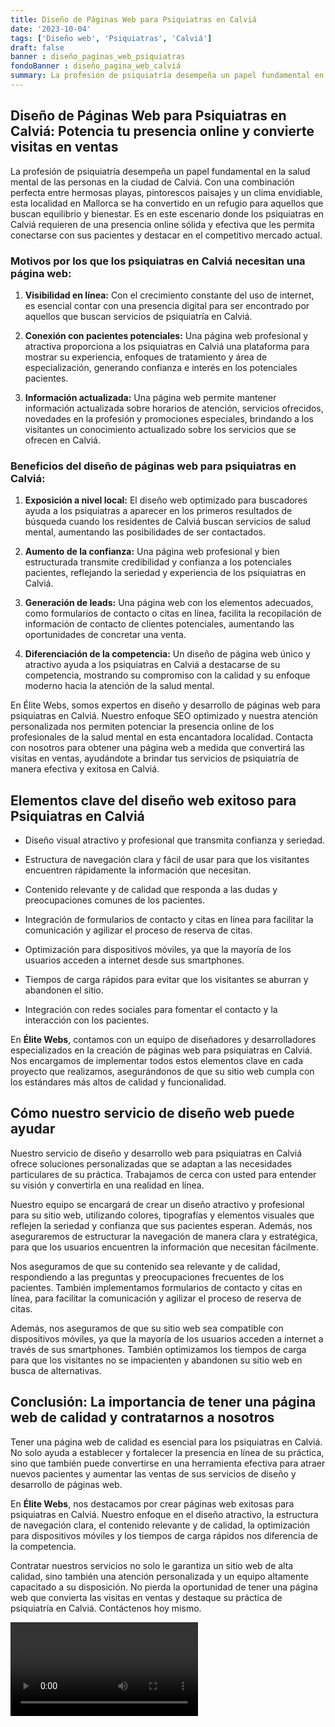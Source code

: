 ```yaml
---
title: Diseño de Páginas Web para Psiquiatras en Calviá
date: '2023-10-04'
tags: ['Diseño web', 'Psiquiatras', 'Calviá']
draft: false
banner : diseño_paginas_web_psiquiatras
fondoBanner : diseño_pagina_web_calviá
summary: La profesión de psiquiatría desempeña un papel fundamental en la salud mental de las personas en la ciudad de Calviá. Con una combinación perfecta entre hermosas playas, pintorescos paisajes y un clima envidiable, esta localidad en Mallorca se ha convertido en un refugio para aquellos que buscan equilibrio y bienestar. Es en este escenario donde los psiquiatras en Calviá requieren de una presencia online sólida y efectiva que les permita conectarse con sus pacientes y destacar en el competitivo mercado actual.
---
```


## Diseño de Páginas Web para Psiquiatras en Calviá: Potencia tu presencia online y convierte visitas en ventas

La profesión de psiquiatría desempeña un papel fundamental en la salud mental de las personas en la ciudad de Calviá. Con una combinación perfecta entre hermosas playas, pintorescos paisajes y un clima envidiable, esta localidad en Mallorca se ha convertido en un refugio para aquellos que buscan equilibrio y bienestar. Es en este escenario donde los psiquiatras en Calviá requieren de una presencia online sólida y efectiva que les permita conectarse con sus pacientes y destacar en el competitivo mercado actual.

### Motivos por los que los psiquiatras en Calviá necesitan una página web:

1. **Visibilidad en línea:** Con el crecimiento constante del uso de internet, es esencial contar con una presencia digital para ser encontrado por aquellos que buscan servicios de psiquiatría en Calviá.

2. **Conexión con pacientes potenciales:** Una página web profesional y atractiva proporciona a los psiquiatras en Calviá una plataforma para mostrar su experiencia, enfoques de tratamiento y área de especialización, generando confianza e interés en los potenciales pacientes.

3. **Información actualizada:** Una página web permite mantener información actualizada sobre horarios de atención, servicios ofrecidos, novedades en la profesión y promociones especiales, brindando a los visitantes un conocimiento actualizado sobre los servicios que se ofrecen en Calviá.

### Beneficios del diseño de páginas web para psiquiatras en Calviá:

1. **Exposición a nivel local:** El diseño web optimizado para buscadores ayuda a los psiquiatras a aparecer en los primeros resultados de búsqueda cuando los residentes de Calviá buscan servicios de salud mental, aumentando las posibilidades de ser contactados.

2. **Aumento de la confianza:** Una página web profesional y bien estructurada transmite credibilidad y confianza a los potenciales pacientes, reflejando la seriedad y experiencia de los psiquiatras en Calviá.

3. **Generación de leads:** Una página web con los elementos adecuados, como formularios de contacto o citas en línea, facilita la recopilación de información de contacto de clientes potenciales, aumentando las oportunidades de concretar una venta.

4. **Diferenciación de la competencia:** Un diseño de página web único y atractivo ayuda a los psiquiatras en Calviá a destacarse de su competencia, mostrando su compromiso con la calidad y su enfoque moderno hacia la atención de la salud mental.

En Élite Webs, somos expertos en diseño y desarrollo de páginas web para psiquiatras en Calviá. Nuestro enfoque SEO optimizado y nuestra atención personalizada nos permiten potenciar la presencia online de los profesionales de la salud mental en esta encantadora localidad. Contacta con nosotros para obtener una página web a medida que convertirá las visitas en ventas, ayudándote a brindar tus servicios de psiquiatría de manera efectiva y exitosa en Calviá.

<GifSeo />

<Cta />

## Elementos clave del diseño web exitoso para Psiquiatras en Calviá

- Diseño visual atractivo y profesional que transmita confianza y seriedad.

- Estructura de navegación clara y fácil de usar para que los visitantes encuentren rápidamente la información que necesitan.

- Contenido relevante y de calidad que responda a las dudas y preocupaciones comunes de los pacientes.

- Integración de formularios de contacto y citas en línea para facilitar la comunicación y agilizar el proceso de reserva de citas.

- Optimización para dispositivos móviles, ya que la mayoría de los usuarios acceden a internet desde sus smartphones.

- Tiempos de carga rápidos para evitar que los visitantes se aburran y abandonen el sitio.

- Integración con redes sociales para fomentar el contacto y la interacción con los pacientes.

En **Élite Webs**, contamos con un equipo de diseñadores y desarrolladores especializados en la creación de páginas web para psiquiatras en Calviá. Nos encargamos de implementar todos estos elementos clave en cada proyecto que realizamos, asegurándonos de que su sitio web cumpla con los estándares más altos de calidad y funcionalidad.

## Cómo nuestro servicio de diseño web puede ayudar

Nuestro servicio de diseño y desarrollo web para psiquiatras en Calviá ofrece soluciones personalizadas que se adaptan a las necesidades particulares de su práctica. Trabajamos de cerca con usted para entender su visión y convertirla en una realidad en línea.

Nuestro equipo se encargará de crear un diseño atractivo y profesional para su sitio web, utilizando colores, tipografías y elementos visuales que reflejen la seriedad y confianza que sus pacientes esperan. Además, nos aseguraremos de estructurar la navegación de manera clara y estratégica, para que los usuarios encuentren la información que necesitan fácilmente.

Nos aseguramos de que su contenido sea relevante y de calidad, respondiendo a las preguntas y preocupaciones frecuentes de los pacientes. También implementamos formularios de contacto y citas en línea, para facilitar la comunicación y agilizar el proceso de reserva de citas.

Además, nos aseguramos de que su sitio web sea compatible con dispositivos móviles, ya que la mayoría de los usuarios acceden a internet a través de sus smartphones. También optimizamos los tiempos de carga para que los visitantes no se impacienten y abandonen su sitio web en busca de alternativas.

## Conclusión: La importancia de tener una página web de calidad y contratarnos a nosotros

Tener una página web de calidad es esencial para los psiquiatras en Calviá. No solo ayuda a establecer y fortalecer la presencia en línea de su práctica, sino que también puede convertirse en una herramienta efectiva para atraer nuevos pacientes y aumentar las ventas de sus servicios de diseño y desarrollo de páginas web.

En **Élite Webs**, nos destacamos por crear páginas web exitosas para psiquiatras en Calviá. Nuestro enfoque en el diseño atractivo, la estructura de navegación clara, el contenido relevante y de calidad, la optimización para dispositivos móviles y los tiempos de carga rápidos nos diferencia de la competencia.

Contratar nuestros servicios no solo le garantiza un sitio web de alta calidad, sino también una atención personalizada y un equipo altamente capacitado a su disposición. No pierda la oportunidad de tener una página web que convierta las visitas en ventas y destaque su práctica de psiquiatría en Calviá. Contáctenos hoy mismo.

<Video />

<CtaBot job='Psiquiatras' city='Calviá'/>

<Gmaps query='Calviá+españa+maps' />